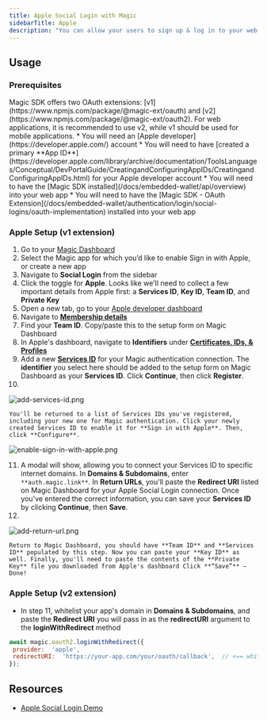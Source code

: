 ```yaml
---
title: Apple Social Login with Magic
sidebarTitle: Apple
description: "You can allow your users to sign up & log in to your web app with their Apple ID."
---
```


## Usage

### Prerequisites


<Note>
Magic SDK offers two OAuth extensions: [v1](https://www.npmjs.com/package/@magic-ext/oauth) and [v2](https://www.npmjs.com/package/@magic-ext/oauth2). For web applications, it is recommended to use v2, while v1 should be used for mobile applications.
</Note>
* You will need an [Apple developer](https://developer.apple.com/) account
* You will need to have [created a primary **App ID**](https://developer.apple.com/library/archive/documentation/ToolsLanguages/Conceptual/DevPortalGuide/CreatingandConfiguringAppIDs/CreatingandConfiguringAppIDs.html) for your Apple developer account
* You will need to have the [Magic SDK installed](/docs/embedded-wallet/api/overview) into your web app
* You will need to have the [Magic SDK - OAuth Extension](/docs/embedded-wallet/authentication/login/social-logins/oauth-implementation) installed into your web app

### Apple Setup (v1 extension)

1.  Go to your [Magic Dashboard](https://dashboard.magic.link/login)
2.  Select the Magic app for which you’d like to enable Sign in with Apple, or create a new app
3.  Navigate to **Social Login** from the sidebar
4.  Click the toggle for **Apple**. Looks like we'll need to collect a few important details from Apple first: a **Services ID**, **Key ID**, **Team ID**, and **Private Key**
5.  Open a new tab, go to your [Apple developer dashboard](https://developer.apple.com/account)
6.  Navigate to [**Membership details**](https://developer.apple.com/account/#/membership)
7.  Find your **Team ID**. Copy/paste this to the setup form on Magic Dashboard
8.  In Apple's dashboard, navigate to **Identifiers** under [**Certificates, IDs, & Profiles**](https://developer.apple.com/account/resources/identifiers/list/serviceId)
9.  Add a new [**Services ID**](https://developer.apple.com/account/resources/identifiers/add/serviceId) for your Magic authentication connection. The **identifier** you select here should be added to the setup form on Magic Dashboard as your **Services ID**. Click **Continue**, then click **Register**.
10.
<Frame>
  <img src="/images/add-services-id.webp" alt="add-services-id.png"/>
</Frame>

    You'll be returned to a list of Services IDs you've registered, including your new one for Magic authentication. Click your newly created Services ID to enable it for **Sign in with Apple**. Then, click **Configure**.

<Frame>
  <img src="/images/enable-sign-in-with-apple.webp" alt="enable-sign-in-with-apple.png"/>
</Frame>

11. A modal will show, allowing you to connect your Services ID to specific internet domains. In **Domains & Subdomains**, enter `**auth.magic.link**`. In **Return URLs**, you'll paste the **Redirect URI** listed on Magic Dashboard for your Apple Social Login connection. Once you've entered the correct information, you can save your **Services ID** by clicking **Continue**, then **Save**.
12.
<Frame>
  <img src="/images/add-return-url.webp" alt="add-return-url.png"/>
</Frame>

    Return to Magic Dashboard, you should have **Team ID** and **Services ID** populated by this step. Now you can paste your **Key ID** as well. Finally, you'll need to paste the contents of the **Private Key** file you downloaded from Apple's dashboard Click **“Save”** – Done!

### Apple Setup (v2 extension)

* In step 11, whitelist your app's domain in **Domains & Subdomains**, and paste the **Redirect URI** you will pass in as the **redirectURI** argument to the **loginWithRedirect** method


```javascript JavaScript
await magic.oauth2.loginWithRedirect({
 provider:  'apple',
 redirectURI:  'https://your-app.com/your/oauth/callback',  // <== whitelist this with Apple
});
```

## Resources

* [Apple Social Login Demo](https://5kkmud.csb.app/)


